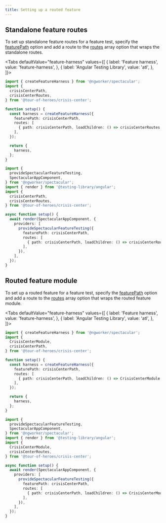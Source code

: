```yaml
---
title: Setting up a routed feature
---
```



<LazyLoadingTip />

## Standalone feature routes

To set up standalone feature routes for a feature test, specify the
[featurePath](/docs/api/interfaces/CreateFeatureHarnessOptions#featurepath)
option and add a route to the
[routes](/docs/api/interfaces/CreateFeatureHarnessOptions#routes) array option
that wraps the standalone routes.

<Tabs
  defaultValue="feature-harness"
  values={[
    { label: 'Feature harness', value: 'feature-harness', },
    { label: 'Angular Testing Library', value: 'atl', },
  ]}>
  <TabItem value="feature-harness">
    <FeatureHarness />

```ts {8-13}
import { createFeatureHarness } from '@ngworker/spectacular';
import {
  crisisCenterPath,
  crisisCenterRoutes,
} from '@tour-of-heroes/crisis-center';

function setup() {
  const harness = createFeatureHarness({
    featurePath: crisisCenterPath,
    routes: [
      { path: crisisCenterPath, loadChildren: () => crisisCenterRoutes },
    ],
  });

  return {
    harness,
  };
}
```

  </TabItem>

  <TabItem value="atl">
    <Atl />

```ts {12,14-19}
import {
  provideSpectacularFeatureTesting,
  SpectacularAppComponent,
} from '@ngworker/spectacular';
import { render } from '@testing-library/angular';
import {
  crisisCenterPath,
  crisisCenterRoutes,
} from '@tour-of-heroes/crisis-center';

async function setup() {
  await render(SpectacularAppComponent, {
    providers: [
      provideSpectacularFeatureTesting({
        featurePath: crisisCenterPath,
        routes: [
          { path: crisisCenterPath, loadChildren: () => crisisCenterRoutes },
        ],
      }),
    ],
  });
}
```

  </TabItem>
</Tabs>

## Routed feature module

To set up a routed feature for a feature test, specify the
[featurePath](/docs/api/interfaces/CreateFeatureHarnessOptions#featurepath)
option and add a route to the
[routes](/docs/api/interfaces/CreateFeatureHarnessOptions#routes) array option
that wraps the routed feature module.

<Tabs
  defaultValue="feature-harness"
  values={[
    { label: 'Feature harness', value: 'feature-harness', },
    { label: 'Angular Testing Library', value: 'atl', },
  ]}>
  <TabItem value="feature-harness">
    <FeatureHarness />

```ts {8-13}
import { createFeatureHarness } from '@ngworker/spectacular';
import {
  CrisisCenterModule,
  crisisCenterPath,
} from '@tour-of-heroes/crisis-center';

function setup() {
  const harness = createFeatureHarness({
    featurePath: crisisCenterPath,
    routes: [
      { path: crisisCenterPath, loadChildren: () => CrisisCenterModule },
    ],
  });

  return {
    harness,
  };
}
```

  </TabItem>

  <TabItem value="atl">
    <Atl />

```ts {12,14-19}
import {
  provideSpectacularFeatureTesting,
  SpectacularAppComponent,
} from '@ngworker/spectacular';
import { render } from '@testing-library/angular';
import {
  CrisisCenterModule,
  crisisCenterRoutes,
} from '@tour-of-heroes/crisis-center';

async function setup() {
  await render(SpectacularAppComponent, {
    providers: [
      provideSpectacularFeatureTesting({
        featurePath: crisisCenterPath,
        routes: [
          { path: crisisCenterPath, loadChildren: () => CrisisCenterModule },
        ],
      }),
    ],
  });
}
```

  </TabItem>
</Tabs>
